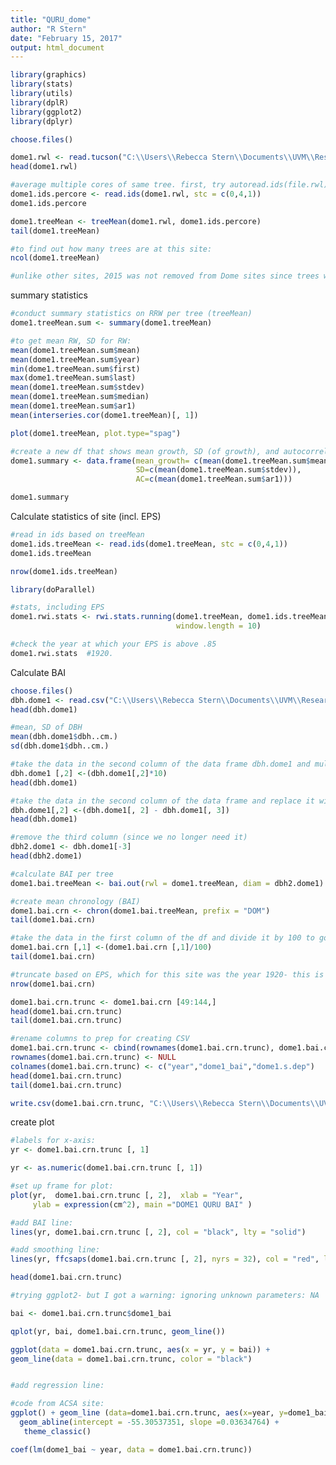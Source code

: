 ```yaml
---
title: "QURU_dome"
author: "R Stern"
date: "February 15, 2017"
output: html_document
---
```

```r
library(graphics)
library(stats)
library(utils)
library(dplR)
library(ggplot2)
library(dplyr)

choose.files()

dome1.rwl <- read.tucson("C:\\Users\\Rebecca Stern\\Documents\\UVM\\Research\\QURU 2015-16\\QURU Sites\\Dome1\\QURU_Dome1.txt")
head(dome1.rwl)

#average multiple cores of same tree. first, try autoread.ids(file.rwl). If that doesn't work, then try stc.
dome1.ids.percore <- read.ids(dome1.rwl, stc = c(0,4,1))
dome1.ids.percore

dome1.treeMean <- treeMean(dome1.rwl, dome1.ids.percore)
tail(dome1.treeMean)

#to find out how many trees are at this site:
ncol(dome1.treeMean)

#unlike other sites, 2015 was not removed from Dome sites since trees were sampled in the fall.
```

summary statistics
```r
#conduct summary statistics on RRW per tree (treeMean)
dome1.treeMean.sum <- summary(dome1.treeMean)

#to get mean RW, SD for RW:
mean(dome1.treeMean.sum$mean)
mean(dome1.treeMean.sum$year)
min(dome1.treeMean.sum$first)
max(dome1.treeMean.sum$last)
mean(dome1.treeMean.sum$stdev)
mean(dome1.treeMean.sum$median)
mean(dome1.treeMean.sum$ar1)
mean(interseries.cor(dome1.treeMean)[, 1])

plot(dome1.treeMean, plot.type="spag")

#create a new df that shows mean growth, SD (of growth), and autocorrelation for the site dome.
dome1.summary <- data.frame(mean_growth= c(mean(dome1.treeMean.sum$mean)), 
                            SD=c(mean(dome1.treeMean.sum$stdev)),
                            AC=c(mean(dome1.treeMean.sum$ar1)))

dome1.summary
```


Calculate statistics of site (incl. EPS)
```r
#read in ids based on treeMean
dome1.ids.treeMean <- read.ids(dome1.treeMean, stc = c(0,4,1))
dome1.ids.treeMean

nrow(dome1.ids.treeMean)

library(doParallel)

#stats, including EPS
dome1.rwi.stats <- rwi.stats.running(dome1.treeMean, dome1.ids.treeMean, 
                                     window.length = 10)

#check the year at which your EPS is above .85
dome1.rwi.stats  #1920. 

```

Calculate BAI
```r

choose.files()
dbh.dome1 <- read.csv("C:\\Users\\Rebecca Stern\\Documents\\UVM\\Research\\QURU 2015-16\\QURU Sites\\Dome1\\QURU_Dome1_dbh_treeavg.csv")
head(dbh.dome1)

#mean, SD of DBH
mean(dbh.dome1$dbh..cm.)
sd(dbh.dome1$dbh..cm.)

#take the data in the second column of the data frame dbh.dome1 and multiply it by ten to go from cm to mm
dbh.dome1 [,2] <-(dbh.dome1[,2]*10)
head(dbh.dome1)

#take the data in the second column of the data frame and replace it with the data in the second column (dbh measured in field) minus the data in the third column (the bark)
dbh.dome1[,2] <-(dbh.dome1[, 2] - dbh.dome1[, 3])
head(dbh.dome1)

#remove the third column (since we no longer need it)
dbh2.dome1 <- dbh.dome1[-3]
head(dbh2.dome1)

#calculate BAI per tree
dome1.bai.treeMean <- bai.out(rwl = dome1.treeMean, diam = dbh2.dome1)  

#create mean chronology (BAI)
dome1.bai.crn <- chron(dome1.bai.treeMean, prefix = "DOM")
tail(dome1.bai.crn)

#take the data in the first column of the df and divide it by 100 to go from mm^2 to cm^2
dome1.bai.crn [,1] <-(dome1.bai.crn [,1]/100)
tail(dome1.bai.crn)

#truncate based on EPS, which for this site was the year 1920- this is using the rownames values, not sure how to use the actual years (so rownames don't have to be counted...)
nrow(dome1.bai.crn)

dome1.bai.crn.trunc <- dome1.bai.crn [49:144,]
head(dome1.bai.crn.trunc)
tail(dome1.bai.crn.trunc)

#rename columns to prep for creating CSV
dome1.bai.crn.trunc <- cbind(rownames(dome1.bai.crn.trunc), dome1.bai.crn.trunc)
rownames(dome1.bai.crn.trunc) <- NULL
colnames(dome1.bai.crn.trunc) <- c("year","dome1_bai","dome1.s.dep")
head(dome1.bai.crn.trunc)
tail(dome1.bai.crn.trunc)

write.csv(dome1.bai.crn.trunc, "C:\\Users\\Rebecca Stern\\Documents\\UVM\\Research\\QURU 2015-16\\QURU Sites\\Dome1\\dome1_BAI_Trunc.csv", row.names=FALSE)
```


create plot
```r
#labels for x-axis:
yr <- dome1.bai.crn.trunc [, 1]

yr <- as.numeric(dome1.bai.crn.trunc [, 1])

#set up frame for plot:
plot(yr,  dome1.bai.crn.trunc [, 2],  xlab = "Year", 
     ylab = expression(cm^2), main ="DOME1 QURU BAI" )

#add BAI line:
lines(yr, dome1.bai.crn.trunc [, 2], col = "black", lty = "solid")

#add smoothing line:
lines(yr, ffcsaps(dome1.bai.crn.trunc [, 2], nyrs = 32), col = "red", lwd = 2)

head(dome1.bai.crn.trunc)

#trying ggplot2- but I got a warning: ignoring unknown parameters: NA

bai <- dome1.bai.crn.trunc$dome1_bai

qplot(yr, bai, dome1.bai.crn.trunc, geom_line())

ggplot(data = dome1.bai.crn.trunc, aes(x = yr, y = bai)) +
geom_line(data = dome1.bai.crn.trunc, color = "black")


#add regression line:

#code from ACSA site:
ggplot() + geom_line (data=dome1.bai.crn.trunc, aes(x=year, y=dome1_bai)) + 
  geom_abline(intercept = -55.30537351, slope =0.03634764) +
   theme_classic() 

coef(lm(dome1_bai ~ year, data = dome1.bai.crn.trunc))

```

